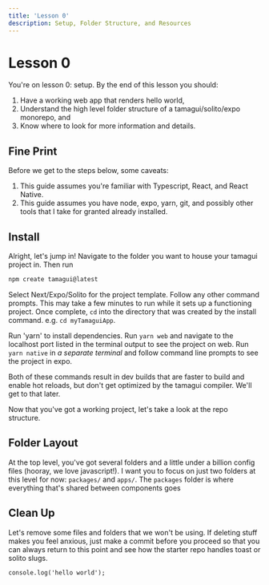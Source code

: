 ```yaml
---
title: 'Lesson 0'
description: Setup, Folder Structure, and Resources
---
```


# Lesson 0

You're on lesson 0: setup. By the end of this lesson you should:
1. Have a working web app that renders hello world,
2. Understand the high level folder structure of a tamagui/solito/expo monorepo, and
3. Know where to look for more information and details.

## Fine Print
Before we get to the steps below, some caveats:
1. This guide assumes you're familiar with Typescript, React, and React Native.
2. This guide assumes you have node, expo, yarn, git, and possibly other tools that I take for granted already installed.

## Install
Alright, let's jump in! Navigate to the folder you want to house your tamagui project in. Then run
```bash
npm create tamagui@latest
```
Select Next/Expo/Solito for the project template. Follow any other command prompts. This may take a few minutes to run while it sets up a functioning project. Once complete, `cd` into the directory that was created by the install command. e.g. `cd myTamaguiApp`.

Run 'yarn' to install dependencies.
Run `yarn web` and navigate to the localhost port listed in the terminal output to see the project on web.
Run `yarn native` in *a separate terminal* and follow command line prompts to see the project in expo.

Both of these commands result in dev builds that are faster to build and enable hot reloads, but don't get optimized by the tamagui compiler. We'll get to that later.

Now that you've got a working project, let's take a look at the repo structure.

## Folder Layout
At the top level, you've got several folders and a little under a billion config files (hooray, we love javascript!). I want you to focus on just two folders at this level for now: `packages/` and `apps/`. The `packages` folder is where everything that's shared between components goes

## Clean Up
Let's remove some files and folders that we won't be using. If deleting stuff makes you feel anxious, just make a commit before you proceed so that you can always return to this point and see how the starter repo handles toast or solito slugs.



```tsx
console.log('hello world');
```
